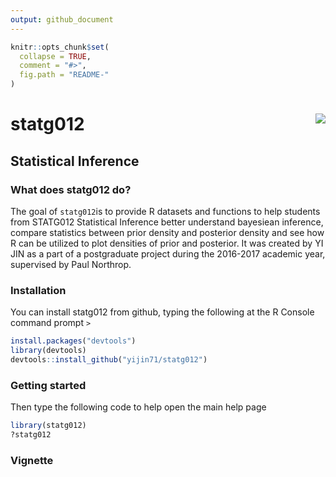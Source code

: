 ```yaml
---
output: github_document
---
```


<!-- README.md is generated from README.Rmd. Please edit that file -->

```r
knitr::opts_chunk$set(
  collapse = TRUE,
  comment = "#>",
  fig.path = "README-"
)
```

# statg012 <img src="standalone.png" align="right" />

## Statistical Inference

### What does statg012 do?

The goal of `statg012`is to provide R datasets and functions to help students from STATG012 Statistical Inference better understand bayesiean inference, compare statistics between prior density and posterior density and see how R can be utilized to plot densities of prior and posterior. It was created by YI
JIN as a part of a postgraduate project during the 2016-2017 academic year,
supervised by Paul Northrop.


### Installation

You can install statg012 from github, typing the following at the R Console command prompt `>`

```r
install.packages("devtools")
library(devtools)
devtools::install_github("yijin71/statg012")
```

### Getting started

Then type the following code to help open the main help page
```r
library(statg012)
?statg012
```

### Vignette
